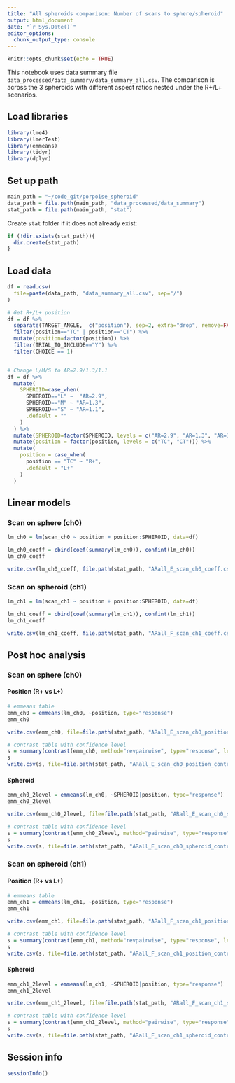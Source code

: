 ```yaml
---
title: "All spheroids comparison: Number of scans to sphere/spheroid"
output: html_document
date: "`r Sys.Date()`"
editor_options:
  chunk_output_type: console
---
```


```r
knitr::opts_chunk$set(echo = TRUE)
```

This notebook uses data summary file `data_processed/data_summary/data_summary_all.csv`. The comparison is across the 3 spheroids with different aspect ratios nested under the R+/L+ scenarios.


## Load libraries
```r
library(lme4)
library(lmerTest)
library(emmeans)
library(tidyr)
library(dplyr)
```


## Set up path
```r
main_path = "~/code_git/porpoise_spheroid"
data_path = file.path(main_path, "data_processed/data_summary")
stat_path = file.path(main_path, "stat")
```

Create `stat` folder if it does not already exist:
```r
if (!dir.exists(stat_path)){
  dir.create(stat_path)
}
```


## Load data
```r
df = read.csv(
  file=paste(data_path, "data_summary_all.csv", sep="/")
)

# Get R+/L+ position
df = df %>%
  separate(TARGET_ANGLE,  c("position"), sep=2, extra="drop", remove=FALSE) %>%
  filter(position=="TC" | position=="CT") %>%
  mutate(position=factor(position)) %>%
  filter(TRIAL_TO_INCLUDE=="Y") %>%
  filter(CHOICE == 1)


# Change L/M/S to AR=2.9/1.3/1.1
df = df %>%
  mutate(
    SPHEROID=case_when(
      SPHEROID=="L" ~  "AR=2.9",
      SPHEROID=="M" ~ "AR=1.3",
      SPHEROID=="S" ~ "AR=1.1",
      .default = ""
    )
  ) %>%
  mutate(SPHEROID=factor(SPHEROID, levels = c("AR=2.9", "AR=1.3", "AR=1.1"))) %>%
  mutate(position = factor(position, levels = c("TC", "CT"))) %>%
  mutate(
    position = case_when(
      position == "TC" ~ "R+",
      .default = "L+"
    )
  )
```


## Linear models

### Scan on sphere (ch0)
```r
lm_ch0 = lm(scan_ch0 ~ position + position:SPHEROID, data=df)

lm_ch0_coeff = cbind(coef(summary(lm_ch0)), confint(lm_ch0))
lm_ch0_coeff

write.csv(lm_ch0_coeff, file.path(stat_path, "ARall_E_scan_ch0_coeff.csv"))
```

### Scan on spheroid (ch1)
```r
lm_ch1 = lm(scan_ch1 ~ position + position:SPHEROID, data=df)

lm_ch1_coeff = cbind(coef(summary(lm_ch1)), confint(lm_ch1))
lm_ch1_coeff

write.csv(lm_ch1_coeff, file.path(stat_path, "ARall_F_scan_ch1_coeff.csv"))
```




## Post hoc analysis

### Scan on sphere (ch0)

#### Position (R+ vs L+)
```r
# emmeans table
emm_ch0 = emmeans(lm_ch0, ~position, type="response")
emm_ch0

write.csv(emm_ch0, file=file.path(stat_path, "ARall_E_scan_ch0_position_emmeans.csv"), row.names=FALSE)
```

```r
# contrast table with confidence level
s = summary(contrast(emm_ch0, method="revpairwise", type="response", level=0.95), infer=TRUE)
s
write.csv(s, file=file.path(stat_path, "ARall_E_scan_ch0_position_contrast.csv"), row.names=FALSE)
```

#### Spheroid
```r
emm_ch0_2level = emmeans(lm_ch0, ~SPHEROID|position, type="response")
emm_ch0_2level

write.csv(emm_ch0_2level, file=file.path(stat_path, "ARall_E_scan_ch0_spheroid_emmeans.csv"), row.names=FALSE)
```

```r
# contrast table with confidence level
s = summary(contrast(emm_ch0_2level, method="pairwise", type="response", level=0.95), infer=TRUE)
s
write.csv(s, file=file.path(stat_path, "ARall_E_scan_ch0_spheroid_contrast.csv"), row.names=FALSE)
```


### Scan on spheroid (ch1)

#### Position (R+ vs L+)
```r
# emmeans table
emm_ch1 = emmeans(lm_ch1, ~position, type="response")
emm_ch1

write.csv(emm_ch1, file=file.path(stat_path, "ARall_F_scan_ch1_position_emmeans.csv"), row.names=FALSE)
```

```r
# contrast table with confidence level
s = summary(contrast(emm_ch1, method="revpairwise", type="response", level=0.95), infer=TRUE)
s
write.csv(s, file=file.path(stat_path, "ARall_F_scan_ch1_position_contrast.csv"), row.names=FALSE)
```

#### Spheroid
```r
emm_ch1_2level = emmeans(lm_ch1, ~SPHEROID|position, type="response")
emm_ch1_2level

write.csv(emm_ch1_2level, file=file.path(stat_path, "ARall_F_scan_ch1_spheroid_emmeans.csv"), row.names=FALSE)
```

```r
# contrast table with confidence level
s = summary(contrast(emm_ch1_2level, method="pairwise", type="response", level=0.95), infer=TRUE)
s
write.csv(s, file=file.path(stat_path, "ARall_F_scan_ch1_spheroid_contrast.csv"), row.names=FALSE)
```



## Session info
```r
sessionInfo()
```
